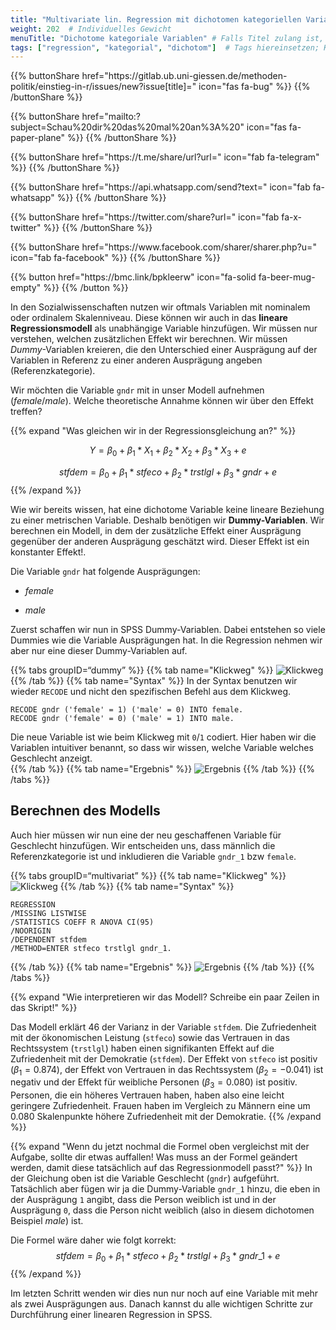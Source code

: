 ```yaml
---
title: "Multivariate lin. Regression mit dichotomen kategoriellen Variablen"  # Titel der Seite
weight: 202  # Individuelles Gewicht 
menuTitle: "Dichotome kategoriale Variablen" # Falls Titel zulang ist, hier Kurztitel
tags: ["regression", "kategorial", "dichotom"]  # Tags hiereinsetzen; Kurzwort, was auf der Seite passsiert
---
```


{{% buttonShare href=\"https\:\/\/gitlab.ub.uni-giessen.de\/methoden-politik\/einstieg-in-r\/issues\/new?issue[title]=\" icon=\"fas fa-bug\" %}} {{% /buttonShare %}} 

{{% buttonShare href=\"mailto\:?subject=Schau\%20dir\%20das\%20mal\%20an\%3A\%20\" icon=\"fas fa-paper-plane\" %}} {{% /buttonShare %}}

{{% buttonShare href=\"https\:\/\/t.me\/share\/url?url=\" icon=\"fab fa-telegram\" %}} {{% /buttonShare %}}

{{% buttonShare href=\"https\:\/\/api.whatsapp.com\/send?text=\" icon=\"fab fa-whatsapp\" %}} {{% /buttonShare %}}

{{% buttonShare href=\"https\:\/\/twitter.com\/share?url=\" icon=\"fab fa-x-twitter\" %}} {{% /buttonShare %}}

{{% buttonShare href=\"https\:\/\/www.facebook.com\/sharer\/sharer.php?u=\" icon=\"fab fa-facebook\" %}} {{% /buttonShare %}}

{{% button href=\"https\:\/\/bmc.link\/bpkleerw\" icon=\"fa-solid fa-beer-mug-empty\" %}} {{% /button %}}

In den Sozialwissenschaften nutzen wir oftmals Variablen mit nominalem oder ordinalem Skalenniveau. Diese können wir auch in das **lineare Regressionsmodell** als unabhängige Variable hinzufügen. Wir müssen nur verstehen, welchen zusätzlichen Effekt wir berechnen. Wir müssen *Dummy*-Variablen kreieren, die den Unterschied einer Ausprägung auf der Variablen in Referenz zu einer anderen Ausprägung angeben (Referenzkategorie). 

Wir möchten die Variable `gndr` mit in unser Modell aufnehmen (*female*/*male*). Welche theoretische Annahme können wir über den Effekt treffen?

{{% expand \"Was gleichen wir in der Regressionsgleichung an?\" %}}

$$Y = \beta_0 + \beta_1*X_1 + \beta_2*X_2 + \beta_3*X_3+ e$$

$$stfdem = \beta_0 + \beta_1*stfeco + \beta_2*trstlgl + \beta_3*gndr + e$$
{{% /expand %}}

Wie wir bereits wissen, hat eine dichotome Variable keine lineare Beziehung zu einer metrischen Variable. Deshalb benötigen wir **Dummy-Variablen**. Wir berechnen ein Modell, in dem der zusätzliche Effekt einer Ausprägung gegenüber der anderen Ausprägung geschätzt wird. Dieser Effekt ist ein 
konstanter Effekt!. 

Die Variable `gndr` hat folgende Ausprägungen:

- *female*

- *male*

Zuerst schaffen wir nun in SPSS Dummy-Variablen. Dabei entstehen so viele Dummies wie die Variable Ausprägungen hat. In die Regression nehmen wir aber nur eine dieser Dummy-Variablen auf. 

{{% tabs groupID="dummy" %}}
{{% tab name=\"Klickweg\" %}}
![Klickweg](../gif/dummy.gif)
{{% /tab %}}
{{% tab name=\"Syntax\" %}}
In der Syntax benutzen wir wieder `RECODE` und nicht den spezifischen Befehl aus dem Klickweg.
```spss
RECODE gndr ('female' = 1) ('male' = 0) INTO female.
RECODE gndr ('female' = 0) ('male' = 1) INTO male.
```

Die neue Variable ist wie beim Klickweg mit `0`/`1` codiert. Hier haben wir die Variablen intuitiver benannt, so dass wir wissen, welche Variable welches Geschlecht anzeigt.  
{{% /tab %}}
{{% tab name=\"Ergebnis\" %}}
![Ergebnis](../img/dummy.png)
{{% /tab %}}
{{% /tabs %}}

## Berechnen des Modells
Auch hier müssen wir nun eine der neu geschaffenen Variable für Geschlecht hinzufügen. Wir entscheiden uns, dass männlich die Referenzkategorie ist und inkludieren die Variable `gndr_1` bzw `female`.

{{% tabs groupID="multivariat" %}}
{{% tab name=\"Klickweg\" %}}
![Klickweg](../gif/multivariat-result.gif)
{{% /tab %}}
{{% tab name=\"Syntax\" %}}
```spss
REGRESSION
/MISSING LISTWISE 
/STATISTICS COEFF R ANOVA CI(95)
/NOORIGIN
/DEPENDENT stfdem
/METHOD=ENTER stfeco trstlgl gndr_1.
```
{{% /tab %}}
{{% tab name=\"Ergebnis\" %}}
![Ergebnis](../img/results3.png)
{{% /tab %}}
{{% /tabs %}}

{{% expand \"Wie interpretieren wir das Modell? Schreibe ein paar Zeilen in das Skript!\" %}}

Das Modell erklärt $46%$ der Varianz in der Variable `stfdem`. Die Zufriedenheit mit der ökonomischen Leistung (`stfeco`) sowie das Vertrauen in das Rechtssystem (`trstlgl`) haben einen signifikanten Effekt auf die Zufriedenheit mit der Demokratie (`stfdem`). Der Effekt von `stfeco` ist positiv ($\beta_1 = 0.874$), der Effekt von Vertrauen in das Rechtssystem ($\beta_2 = -0.041$) ist negativ und der Effekt für weibliche Personen ($\beta_3 = 0.080$) ist positiv. Personen, die ein höheres Vertrauen haben, haben also eine leicht geringere Zufriedenheit. Frauen haben im Vergleich zu Männern eine um $0.080$ Skalenpunkte höhere Zufriedenheit mit der Demokratie.
{{% /expand %}}

{{% expand \"Wenn du jetzt nochmal die Formel oben vergleichst mit der Aufgabe, sollte dir etwas auffallen! Was muss an der Formel geändert werden, damit diese tatsächlich auf das Regressionmodell passt?\" %}}
In der Gleichung oben ist die Variable Geschlecht (`gndr`) aufgeführt. Tatsächlich aber fügen wir ja die Dummy-Variable `gndr_1` hinzu, die eben in der Ausprägung `1` angibt, dass die Person weiblich ist und in der Ausprägung `0`, dass die Person nicht weiblich (also in diesem dichotomen Beispiel *male*) ist. 

Die Formel wäre daher wie folgt korrekt:
$$stfdem = \beta_0 + \beta_1*stfeco + \beta_2*trstlgl + \beta_3*gndr\_1 + e$$
{{% /expand %}}

Im letzten Schritt wenden wir dies nun nur noch auf eine Variable mit mehr als zwei Ausprägungen aus. Danach kannst du alle wichtigen Schritte zur Durchführung einer linearen Regression in SPSS.